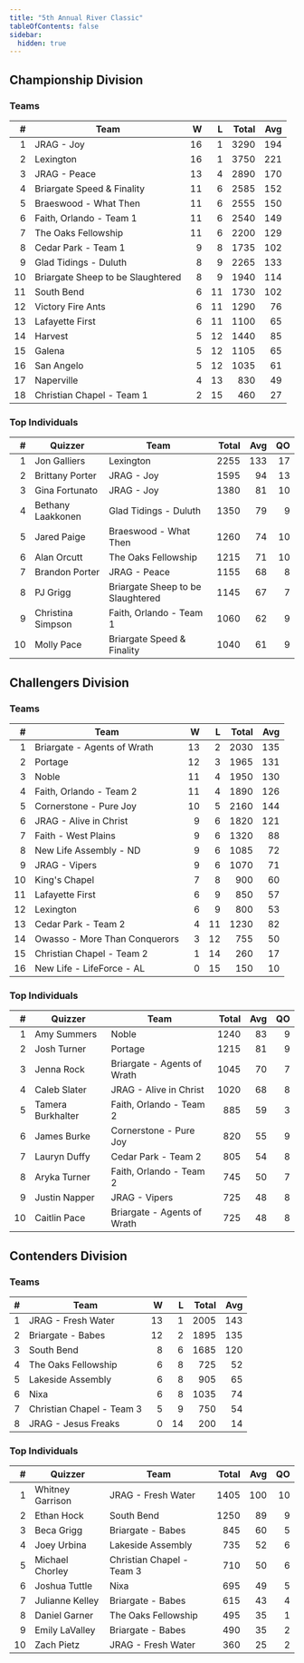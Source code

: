 ```yaml
---
title: "5th Annual River Classic"
tableOfContents: false
sidebar:
  hidden: true
---
```


## Championship Division

### Teams

|    # | Team                              |    W |    L | Total |  Avg |
| ---: | --------------------------------- | ---: | ---: | ----: | ---: |
|    1 | JRAG - Joy                        |   16 |    1 |  3290 |  194 |
|    2 | Lexington                         |   16 |    1 |  3750 |  221 |
|    3 | JRAG - Peace                      |   13 |    4 |  2890 |  170 |
|    4 | Briargate Speed & Finality        |   11 |    6 |  2585 |  152 |
|    5 | Braeswood - What Then             |   11 |    6 |  2555 |  150 |
|    6 | Faith, Orlando - Team 1           |   11 |    6 |  2540 |  149 |
|    7 | The Oaks Fellowship               |   11 |    6 |  2200 |  129 |
|    8 | Cedar Park - Team 1               |    9 |    8 |  1735 |  102 |
|    9 | Glad Tidings - Duluth             |    8 |    9 |  2265 |  133 |
|   10 | Briargate Sheep to be Slaughtered |    8 |    9 |  1940 |  114 |
|   11 | South Bend                        |    6 |   11 |  1730 |  102 |
|   12 | Victory Fire Ants                 |    6 |   11 |  1290 |   76 |
|   13 | Lafayette First                   |    6 |   11 |  1100 |   65 |
|   14 | Harvest                           |    5 |   12 |  1440 |   85 |
|   15 | Galena                            |    5 |   12 |  1105 |   65 |
|   16 | San Angelo                        |    5 |   12 |  1035 |   61 |
|   17 | Naperville                        |    4 |   13 |   830 |   49 |
|   18 | Christian Chapel - Team 1         |    2 |   15 |   460 |   27 |

### Top Individuals

|    # | Quizzer           | Team                              | Total |  Avg |   QO |
| ---: | ----------------- | --------------------------------- | ----: | ---: | ---: |
|    1 | Jon Galliers      | Lexington                         |  2255 |  133 |   17 |
|    2 | Brittany Porter   | JRAG - Joy                        |  1595 |   94 |   13 |
|    3 | Gina Fortunato    | JRAG - Joy                        |  1380 |   81 |   10 |
|    4 | Bethany Laakkonen | Glad Tidings - Duluth             |  1350 |   79 |    9 |
|    5 | Jared Paige       | Braeswood - What Then             |  1260 |   74 |   10 |
|    6 | Alan Orcutt       | The Oaks Fellowship               |  1215 |   71 |   10 |
|    7 | Brandon Porter    | JRAG - Peace                      |  1155 |   68 |    8 |
|    8 | PJ Grigg          | Briargate Sheep to be Slaughtered |  1145 |   67 |    7 |
|    9 | Christina Simpson | Faith, Orlando - Team 1           |  1060 |   62 |    9 |
|   10 | Molly Pace        | Briargate Speed & Finality        |  1040 |   61 |    9 |

## Challengers Division

### Teams

|    # | Team                          |    W |    L | Total |  Avg |
| ---: | ----------------------------- | ---: | ---: | ----: | ---: |
|    1 | Briargate - Agents of Wrath   |   13 |    2 |  2030 |  135 |
|    2 | Portage                       |   12 |    3 |  1965 |  131 |
|    3 | Noble                         |   11 |    4 |  1950 |  130 |
|    4 | Faith, Orlando - Team 2       |   11 |    4 |  1890 |  126 |
|    5 | Cornerstone - Pure Joy        |   10 |    5 |  2160 |  144 |
|    6 | JRAG - Alive in Christ        |    9 |    6 |  1820 |  121 |
|    7 | Faith - West Plains           |    9 |    6 |  1320 |   88 |
|    8 | New Life Assembly - ND        |    9 |    6 |  1085 |   72 |
|    9 | JRAG - Vipers                 |    9 |    6 |  1070 |   71 |
|   10 | King's Chapel                 |    7 |    8 |   900 |   60 |
|   11 | Lafayette First               |    6 |    9 |   850 |   57 |
|   12 | Lexington                     |    6 |    9 |   800 |   53 |
|   13 | Cedar Park - Team 2           |    4 |   11 |  1230 |   82 |
|   14 | Owasso - More Than Conquerors |    3 |   12 |   755 |   50 |
|   15 | Christian Chapel - Team 2     |    1 |   14 |   260 |   17 |
|   16 | New Life - LifeForce - AL     |    0 |   15 |   150 |   10 |

### Top Individuals

|    # | Quizzer           | Team                        | Total |  Avg |   QO |
| ---: | ----------------- | --------------------------- | ----: | ---: | ---: |
|    1 | Amy Summers       | Noble                       |  1240 |   83 |    9 |
|    2 | Josh Turner       | Portage                     |  1215 |   81 |    9 |
|    3 | Jenna Rock        | Briargate - Agents of Wrath |  1045 |   70 |    7 |
|    4 | Caleb Slater      | JRAG - Alive in Christ      |  1020 |   68 |    8 |
|    5 | Tamera Burkhalter | Faith, Orlando - Team 2     |   885 |   59 |    3 |
|    6 | James Burke       | Cornerstone - Pure Joy      |   820 |   55 |    9 |
|    7 | Lauryn Duffy      | Cedar Park - Team 2         |   805 |   54 |    8 |
|    8 | Aryka Turner      | Faith, Orlando - Team 2     |   745 |   50 |    7 |
|    9 | Justin Napper     | JRAG - Vipers               |   725 |   48 |    8 |
|   10 | Caitlin Pace      | Briargate - Agents of Wrath |   725 |   48 |    8 |

## Contenders Division

### Teams

|    # | Team                      |    W |    L | Total |  Avg |
| ---: | ------------------------- | ---: | ---: | ----: | ---: |
|    1 | JRAG - Fresh Water        |   13 |    1 |  2005 |  143 |
|    2 | Briargate - Babes         |   12 |    2 |  1895 |  135 |
|    3 | South Bend                |    8 |    6 |  1685 |  120 |
|    4 | The Oaks Fellowship       |    6 |    8 |   725 |   52 |
|    5 | Lakeside Assembly         |    6 |    8 |   905 |   65 |
|    6 | Nixa                      |    6 |    8 |  1035 |   74 |
|    7 | Christian Chapel - Team 3 |    5 |    9 |   750 |   54 |
|    8 | JRAG - Jesus Freaks       |    0 |   14 |   200 |   14 |

### Top Individuals

|    # | Quizzer          | Team                      | Total |  Avg |   QO |
| ---: | ---------------- | ------------------------- | ----: | ---: | ---: |
|    1 | Whitney Garrison | JRAG - Fresh Water        |  1405 |  100 |   10 |
|    2 | Ethan Hock       | South Bend                |  1250 |   89 |    9 |
|    3 | Beca Grigg       | Briargate - Babes         |   845 |   60 |    5 |
|    4 | Joey Urbina      | Lakeside Assembly         |   735 |   52 |    6 |
|    5 | Michael Chorley  | Christian Chapel - Team 3 |   710 |   50 |    6 |
|    6 | Joshua Tuttle    | Nixa                      |   695 |   49 |    5 |
|    7 | Julianne Kelley  | Briargate - Babes         |   615 |   43 |    4 |
|    8 | Daniel Garner    | The Oaks Fellowship       |   495 |   35 |    1 |
|    9 | Emily LaValley   | Briargate - Babes         |   490 |   35 |    2 |
|   10 | Zach Pietz       | JRAG - Fresh Water        |   360 |   25 |    2 |
